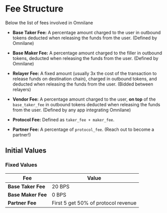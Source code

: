 # Fee Structure

Below the list of fees involved in Omnilane

- **Base Taker Fee:** A percentage amount charged to the user in outbound tokens deducted when releasing the funds from the user. (Defined by Omnilane)
- **Base Maker Fee:** A percentage amount charged to the filler in outbound tokens, deducted when releasing the funds from the user. (Defined by Omnilane)
- **Relayer Fee:** A fixed amount (usually 3x the cost of the transaction to release funds on destination chain), charged in outbound tokens, and deducted when releasing the funds from the user. (Bidded between relayers)

- **Vendor Fee:** A percentage amount charged to the user, **on top** of the `base_taker_fee` in outbound tokens deducted when releasing the funds from the user. (Defined by any app integrating Omnilane)

- **Protocol Fee:** Defined as `taker_fee + maker_fee`.

- **Partner Fee:** A percentage of `protocol_fee`. (Reach out to become a partner!)

## Initial Values

### Fixed Values
| **Fee**                     | **Value** |
|-----------------------------|-----------|
| **Base Taker Fee**          | 20 BPS    |
| **Base Maker Fee**          | 0  BPS    |
| **Partner Fee**             | First 5 get 50% of protocol revenue |